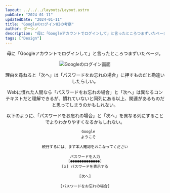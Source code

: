 ```yaml
---
layout: ../../../layouts/Layout.astro
pubDate: "2024-01-11"
updatedDate: "2024-01-11"
title: "GoogleのログインUIの考察"
author: ダーシノ
description: "母に「Googleアカウントでログインして」と言ったところつまずいたページ。"
tags: ["Design"]
---
```



<Header {...frontmatter} />

母に「Googleアカウントでログインして」と言ったところつまずいたページ。

![Googleのログイン画面](./login.png)

理由を尋ねると「次へ」は「パスワードをお忘れの場合」に押すものだと勘違いしたらしい。

Webに慣れた人間なら「パスワードをお忘れの場合」と「次へ」は異なるコンテキストだと理解できるが、慣れていないと同列にある以上、関連があるものだと思ってしまうのかもしれない。

以下のように、「パスワードをお忘れの場合」と「次へ」を異なる列にすることでよりわかりやすくなるかもしれない。
```text
   Google
   ようこそ

続行するには、まず本人確認をおこなってください

パスワードを入力
[●●●●●●●●●●●●●]
[x] パスワードを表示する

[次へ]

[パスワードをお忘れの場合]
```
